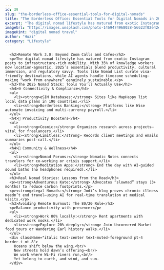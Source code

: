 ```yaml
---
id: 39
slug: "the-borderless-office-essential-tools-for-digital-nomads"
title: "The Borderless Office: Essential Tools for Digital Nomads in 2025"
excerpt: "The digital nomad lifestyle has matured from exotic Instagram posts to infrastructure-rich mobility. 2025’s essentials blend productivity, cultural immersion, and regulatory savvy."
imageUrl: "https://images.unsplash.com/photo-1469474968028-56623f02e42e?crop=entropy&cs=tinysrgb&fit=max&fm=jpg&ixid=M3w1MDQ1ODB8MHwxfHNlYXJjaHwxfHxkaWdpdGFsJTIwbm9tYWQlMjB0cmF2ZWx8ZW58MHx8fHwxNzIwNjQ0MjU4fDA&ixlib=rb-4.0.3&q=80&w=1080"
imageHint: "digital nomad travel"
author: "Huzi"
category: "Lifestyle"
---
```

      <h2>Remote Work 3.0: Beyond Zoom Calls and Cafes</h2>
      <p>The digital nomad lifestyle has matured from exotic Instagram posts to infrastructure-rich mobility. With 35% of knowledge workers now location-agnostic, 2025’s essentials blend productivity, cultural immersion, and regulatory savvy. Tools like Nomad List curate visa-friendly destinations, while AI agents handle timezone scheduling—making “work from anywhere” genuinely sustainable.</p>
      <h3>The 2025 Nomad Stack: Tools You’ll Actually Use</h3>
      <h4>🌐 Connectivity & Compliance</h4>
      <ul>
        <li><strong>eSIM Databases:</strong> Sites like MapHappy list local data plans in 190 countries.</li>
        <li><strong>Borderless Banking:</strong> Platforms like Wise automate invoicing and multi-currency payroll.</li>
      </ul>
      <h4>🚀 Productivity Boosters</h4>
      <ul>
        <li><strong>Cosmic:</strong> Organizes research across projects—vital for freelancers.</li>
        <li><strong>Limitless:</strong> Records client meetings and emails summaries post-call.</li>
      </ul>
      <h4>🧠 Community & Wellness</h4>
      <ul>
        <li><strong>Nomad Forums:</strong> Nomadic Notes connects travelers for co-working or crisis support.</li>
        <li><strong>Meditation Apps:</strong> End the day with AI-guided sound baths (no headphones required).</li>
      </ul>
      <h3>Real Nomad Stories: Lessons from the Road</h3>
      <p><strong>Adventurous Kate:</strong> Advocates “slowmad” stays (3+ months) to reduce carbon footprints.</p>
      <p><strong>Legal Nomads:</strong> Jodi’s blog proves chronic illness needn’t end travel—using AI for real-time translation at medical visits.</p>
      <h3>Avoiding Remote Burnout: The 80/20 Rule</h3>
      <p>Balance productivity with presence:</p>
      <ul>
        <li><strong>Work 80% locally:</strong> Rent apartments with dedicated work nooks.</li>
        <li><strong>Explore 20% deeply:</strong> Join Uncornered Market food tours or Wandering Earl history walks.</li>
      </ul>
      <div className="italic text-center text-muted-foreground pt-4 border-t mt-8">
        Oceans shift below the wing,<br/>
        New streets hold dawn’s offering—<br/>
        We work where Wi-Fi rivers run,<br/>
        Yet belong to earth, and wind, and sun.
      </div>
    